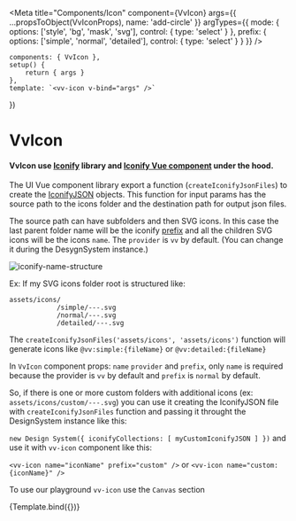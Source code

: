 
<Meta
	title="Components/Icon"
	component={VvIcon}
	args={{
		...propsToObject(VvIconProps),
		name: 'add-circle'
	}}
	argTypes={{
		mode: {
			options: ['style', 'bg', 'mask', 'svg'],
			control: {
				type: 'select'
			}
		},
		prefix: {
			options: ['simple', 'normal', 'detailed'],
			control: {
				type: 'select'
			}
		}
	}}
/>

	components: { VvIcon },
	setup() {
		return { args }
	},
	template: `<vv-icon v-bind="args" />`
})

# VvIcon

#### VvIcon use <a href="https://iconify.design/" target="_blank">Iconify</a> library and <a href="https://docs.iconify.design/icon-components/vue/" target="_blank">Iconify Vue component</a> under the hood.

The UI Vue component library export a function (`createIconifyJsonFiles`) to create the <a href="https://docs.iconify.design/types/iconify-json.html" target="_blank">IconifyJSON</a> objects.
This function for input params has the source path to the icons folder and the destination path for output json files.

The source path can have subfolders and then SVG icons. In this case the last parent folder name will be the iconify <a href="https://docs.iconify.design/icon-components/vue/#icon" target="_blank">prefix</a> and all the children SVG icons will be the icons `name`.
The `provider` is `vv` by default. (You can change it during the DesygnSystem instance.)

<div class="flex justify-center py-lg">
	<img src="iconify-name-structure.png" alt="iconify-name-structure" />
</div>

Ex: If my SVG icons folder root is structured like:

    assets/icons/
    			/simple/---.svg
    			/normal/---.svg
    			/detailed/---.svg

The `createIconifyJsonFiles('assets/icons', 'assets/icons')` function will generate icons like `@vv:simple:{fileName}` or `@vv:detailed:{fileName}`

In `VvIcon` component props: `name` `provider` and `prefix`, only `name` is required because the provider is `vv` by default and `prefix` is `normal` by default.

So, if there is one or more custom folders with additional icons (ex: `assets/icons/custom/---.svg`) you can use it creating the IconifyJSON file with `createIconifyJsonFiles` function
and passing it throught the DesignSystem instance like this:

`new Design System({ iconifyCollections: [ myCustomIconifyJSON ] })` and use it with `vv-icon` component like this:

`<vv-icon name="iconName" prefix="custom" />` or `<vv-icon name="custom:{iconName}" />`

To use our playground `vv-icon` use the `Canvas` section

<Story name="vv-icon" args={{}}>
	{Template.bind({})}
</Story>
